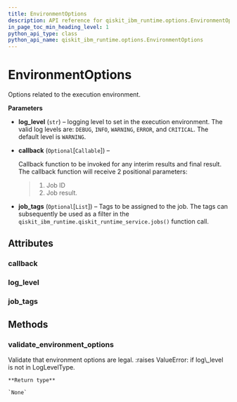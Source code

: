 ```yaml
---
title: EnvironmentOptions
description: API reference for qiskit_ibm_runtime.options.EnvironmentOptions
in_page_toc_min_heading_level: 1
python_api_type: class
python_api_name: qiskit_ibm_runtime.options.EnvironmentOptions
---
```


# EnvironmentOptions

<Class id="qiskit_ibm_runtime.options.EnvironmentOptions" isDedicatedPage={true} github="https://github.com/Qiskit/qiskit-ibm-runtime/tree/stable/0.20/qiskit_ibm_runtime/options/environment_options.py#L27-L62" signature="EnvironmentOptions(log_level='WARNING', callback=None, job_tags=<factory>)" modifiers="class">
  Options related to the execution environment.

  **Parameters**

  *   **log\_level** (`str`) – logging level to set in the execution environment. The valid log levels are: `DEBUG`, `INFO`, `WARNING`, `ERROR`, and `CRITICAL`. The default level is `WARNING`.

  *   **callback** (`Optional`\[`Callable`]) –

      Callback function to be invoked for any interim results and final result. The callback function will receive 2 positional parameters:

      > 1.  Job ID
      > 2.  Job result.

  *   **job\_tags** (`Optional`\[`List`]) – Tags to be assigned to the job. The tags can subsequently be used as a filter in the `qiskit_ibm_runtime.qiskit_runtime_service.jobs()` function call.

  ## Attributes

  ### callback

  <Attribute id="qiskit_ibm_runtime.options.EnvironmentOptions.callback" attributeTypeHint="Callable | None" attributeValue="None" />

  ### log\_level

  <Attribute id="qiskit_ibm_runtime.options.EnvironmentOptions.log_level" attributeTypeHint="str" attributeValue="'WARNING'" />

  ### job\_tags

  <Attribute id="qiskit_ibm_runtime.options.EnvironmentOptions.job_tags" attributeTypeHint="List | None" />

  ## Methods

  ### validate\_environment\_options

  <Function id="qiskit_ibm_runtime.options.EnvironmentOptions.validate_environment_options" github="https://github.com/Qiskit/qiskit-ibm-runtime/tree/stable/0.20/qiskit_ibm_runtime/options/environment_options.py#L51-L62" signature="validate_environment_options(environment_options)" modifiers="static">
    Validate that environment options are legal. :raises ValueError: if log\_level is not in LogLevelType.

    **Return type**

    `None`
  </Function>
</Class>

